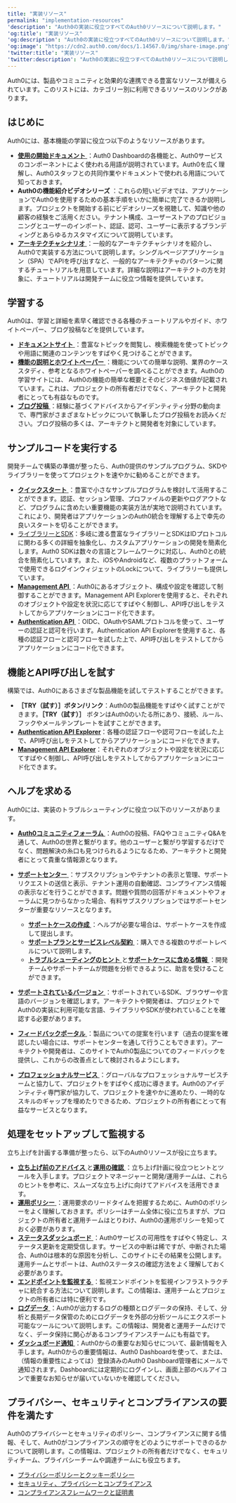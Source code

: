 ```yaml
---
title: "実装リソース"
permalink: "implementation-resources"
'description': "Auth0の実装に役立つすべてのAuth0リソースについて説明します。"
'og:title': "実装リソース"
'og:description': "Auth0の実装に役立つすべてのAuth0リソースについて説明します。"
'og:image': "https://cdn2.auth0.com/docs/1.14567.0/img/share-image.png"
'twitter:title': "実装リソース"
'twitter:description': "Auth0の実装に役立つすべてのAuth0リソースについて説明します。"
---
```


Auth0には、製品やコミュニティと効果的な連携できる豊富なリソースが備えられています。このリストには、カテゴリー別に利用できるリソースのリンクがあります。

## はじめに

Auth0には、基本機能の学習に役立つ以下のようなリソースがあります。

* [**使用の開始ドキュメント** ](/docs/ja-jp/get-started)：<Tooltip data-tooltip-id="react-containers-DefinitionTooltip-0" href="/docs/ja-jp/glossary?term=auth0-dashboard" tip="Auth0 Dashboard: サービスを構成するためのAuth0の主製品。" cta="用語集の表示">Auth0 Dashboard</Tooltip>の各機能と、Auth0サービスのコンポーネントによく使われる用語が説明されています。Auth0を広く理解し、Auth0スタッフとの共同作業やドキュメントで使われる用語について知っておきます。
* **Auth0の機能紹介ビデオシリーズ** ：これらの短いビデオでは、アプリケーションでAuth0を使用するための基本手順をいかに簡単に完了できるか説明します。プロジェクトを開始する前にビデオシリーズを視聴して、知識や他の顧客の経験をご活用ください。テナント構成、ユーザーストアのプロビジョニングとユーザーのインポート、認証、認可、ユーザーに表示するブランディングとあらゆるカスタマイズについて説明しています。
* [**アーキテクチャシナリオ** ](/docs/ja-jp/get-started/architecture-scenarios)：一般的なアーキテクチャシナリオを紹介し、Auth0で実装する方法について説明します。シングルページアプリケーション（SPA）でAPIを呼び出すなど、一般的なアーキテクチャのパターンに関するチュートリアルを用意しています。詳細な説明はアーキテクトの方を対象に、チュートリアルは開発チームに役立つ情報を提供しています。

## 学習する

Auth0は、学習と詳細を素早く確認できる各種のチュートリアルやガイド、ホワイトペーパー、ブログ投稿などを提供しています。

* [**ドキュメントサイト** ](https://auth0.com/docs/)：豊富なトピックを閲覧し、検索機能を使ってトピックや用語に関連のコンテンツをすばやく見つけることができます。
* [**機能の説明とホワイトペーパー** ](https://auth0.com/learn/)：機能についての簡単な説明、業界のケーススタディ、参考となるホワイトペーパーを調べることができます。Auth0の学習サイトには、 Auth0の機能の簡単な概要とそのビジネス価値が記載されています。これは、プロジェクトの所有者だけでなく、アーキテクトと開発者にとっても有益なものです。
* [**ブログ投稿** ](https://auth0.com/blog/)：経験に基づくアドバイスからアイデンティティ分野の動向まで、専門家がさまざまなトピックについて執筆したブログ投稿をお読みください。ブログ投稿の多くは、アーキテクトと開発者を対象にしています。

## サンプルコードを実行する

開発チームで構築の準備が整ったら、Auth0提供のサンプルプログラム、SKDやライブラリーを使ってプロジェクトを速やかに勧めることができます。

* [**クイックスタート** ](/docs/ja-jp/quickstarts)：豊富で小さなサンプルプログラムを検討して活用することができます。認証、セッション管理、プロファイルの更新やログアウトなど、プログラムに含めたい重要機能の実装方法が実地で説明されています。これにより、開発者はアプリケーションのAuth0統合を理解する上で幸先の良いスタートを切ることができます。
* [ライブラリーとSDK](/docs/ja-jp/libraries)：多岐に渡る豊富なライブラリーとSDKはIDプロトコルに関わる多くの詳細を抽象化し、カスタムアプリケーションの開発を簡素化します。Auth0 SDKは数々の言語とフレームワークに対応し、Auth0との統合を簡素化しています。また、iOSやAndroidなど、複数のプラットフォームで使用できるログインウィジェットのLockについて、ライブラリーも提供しています。
* [**Management API** ](/docs/ja-jp/api/management/v2)：Auth0にあるオブジェクト、構成や設定を確認して制御することができます。<Tooltip data-tooltip-id="react-containers-DefinitionTooltip-0" href="/docs/ja-jp/glossary?term=management-api" tip="Management API: 顧客が管理タスクを実行できるようにするための製品。" cta="用語集の表示">Management API</Tooltip> Explorerを使用すると、それぞれのオブジェクトや設定を状況に応じてすばやく制御し、API呼び出しをテストしてからアプリケーションにコード化できます。
* [**Authentication API** ](/docs/ja-jp/api/authentication)：OIDC、<Tooltip data-tooltip-id="react-containers-DefinitionTooltip-0" href="/docs/ja-jp/glossary?term=oath2" tip="OAuth 2.0: 認可プロトコルとワークフローを定義する認可フレームワーク。" cta="用語集の表示">OAuth</Tooltip>や<Tooltip data-tooltip-id="react-containers-DefinitionTooltip-1" href="/docs/ja-jp/glossary?term=security-assertion-markup-language" tip="Security Assertion Markup Language（SAML）: パスワードなしに二者間で認証情報を交換できる標準化プロトコル。" cta="用語集の表示">SAML</Tooltip>プロトコルを使って、ユーザーの認証と認可を行います。Authentication API Explorerを使用すると、各種の認証フローと認可フローを試した上で、API呼び出しをテストしてからアプリケーションにコード化できます。

## 機能とAPI呼び出しを試す

構築では、Auth0にあるさまざな製品機能を試してテストすることができます。

* **［TRY（試す）］ボタン/リンク**：Auth0の製品機能をすばやく試すことができます。**［TRY（試す）］** ボタンはAuth0のいたる所にあり、接続、ルール、フックやメールテンプレートを試すことができます。
* [**Authentication API Explorer**](/docs/ja-jp/api/authentication#introduction)：各種の認証フローや認可フローを試した上で、API呼び出しをテストしてからアプリケーションにコード化できます。
* [**Management API Explorer**](/docs/ja-jp/api/management/v2)：それぞれのオブジェクトや設定を状況に応じてすばやく制御し、API呼び出しをテストしてからアプリケーションにコード化できます。

## ヘルプを求める

Auth0には、実装のトラブルシューティングに役立つ以下のリソースがあります。

* [**Auth0コミュニティフォーラム** ](https://community.auth0.com/)：Auth0の投稿、FAQやコミュニティQ&Aを通して、Auth0の世界と繋がります。他のユーザーと繋がり学習するだけでなく、問題解決の糸口も見つけられるようになるため、アーキテクトと開発者にとって貴重な情報源となります。
* [**サポートセンター** ](https://support.auth0.com/)：サブスクリプションやテナントの表示と管理、サポートリクエストの送信と表示、テナント運用の自動確認、コンプライアンス情報の表示などを行うことができます。問題や質問の回答がドキュメントやフォーラムに見つからなかった場合、有料サブスクリプションではサポートセンターが重要なリソースとなります。

  + [**サポートケースの作成** ](/docs/ja-jp/troubleshoot/customer-support/open-and-manage-support-tickets)：ヘルプが必要な場合は、サポートケースを作成して提出します。
  + [**サポートプランとサービスレベル契約** ](/docs/ja-jp/support#defect-responses)：購入できる複数のサポートレベルについて説明します。
  + [**トラブルシューティングのヒント** ](/docs/ja-jp/onboarding/enterprise-support#what-to-check-before-logging-an-issue)と[**サポートケースに含める情報** ](/docs/ja-jp/onboarding/enterprise-support#information-to-provide-when-logging-an-issue)：開発チームやサポートチームが問題を分析できるように、助言を受けることができます。
* [**サポートされているバージョン** ](/docs/ja-jp/troubleshoot/customer-support/product-support-matrix)：サポートされているSDK、ブラウザーや言語のバージョンを確認します。アーキテクトや開発者は、プロジェクトでAuth0の実装に利用可能な言語、ライブラリやSDKが使われていることを確認する必要があります。
* [**フィードバックポータル** ](https://auth0.com/feedback)：製品についての提案を行います（過去の提案を確認したい場合には、サポートセンターを通して行うこともできます）。アーキテクトや開発者は、このサイトでAuth0製品についてのフィードバックを提供し、これからの改善点として検討されるようにします。
* [**プロフェッショナルサービス** ](/docs/ja-jp/get-started/professional-services)：グローバルなプロフェッショナルサービスチームと協力して、プロジェクトをすばやく成功に導きます。Auth0のアイデンティティ専門家が協力して、プロジェクトを速やかに進めたり、一時的なスキルのギャップを埋めたりできるため、プロジェクトの所有者にとって有益なサービスとなります。

## 処理をセットアップして監視する

立ち上げを計画する準備が整ったら、以下のAuth0リソースが役に立ちます。

* [**立ち上げ前のアドバイス** ](/docs/ja-jp/deploy-monitor/pre-deployment-checks)と[**運用の確認** ](/docs/ja-jp/deploy-monitor/pre-deployment-checks/how-to-run-production-checks)：立ち上げ計画に役立つヒントとツールを入手します。プロジェクトマネージャーと開発/運用チームは、これらのヒントを参考に、スムーズな立ち上げに向けてアドバイスを活用できます。
* [**運用ポリシー** ](/docs/ja-jp/troubleshoot/customer-support/operational-policies)：運用要求のリードタイムを把握するために、Auth0のポリシーをよく理解しておきます。ポリシーはチーム全体に役に立ちますが、プロジェクトの所有者と運用チームはとりわけ、Auth0の運用ポリシーを知っておく必要があります。
* [**ステータスダッシュボード** ](https://status.auth0.com/)：Auth0サービスの可用性をすばやく特定し、ステータス更新を定期受信します。サービスの中断は稀ですが、中断された場合、Auth0は根本的な原因を分析し、このサイトにその結果を公開します。運用チームとサポートは、Auth0ステータスの確認方法をよく理解しておく必要があります。
* [**エンドポイントを監視する** ](/docs/ja-jp/deploy-monitor)：監視エンドポイントを監視インフラストラクチャに統合する方法について説明します。この情報は、運用チームとプロジェクトの所有者には特に便利です。
* [**ログデータ** ](/docs/ja-jp/deploy-monitor/logs)：Auth0が出力するログの種類とログデータの保持、そして、分析と長期データ保管のためにログデータを外部の分析ツールにエクスポート可能なツールについて説明します。この情報は、開発者と運用チームだけでなく、データ保持に関心があるコンプライアンスチームにも有益です。
* [**ダッシュボード通知** ](/docs/ja-jp/architecture-scenarios/implementation/b2c/b2c-operations#notifications)：Auth0からの重要なお知らせについて、最新情報を入手します。Auth0からの重要情報は、Auth0 Dashboardを使って、または、（情報の重要性によっては）登録済みのAuth0 Dashboard管理者にメールで通知されます。Dashboardには定期的にログインし、画面上部のベルアイコンで重要なお知らせが届いていないかを確認してください。

## プライバシー、セキュリティとコンプライアンスの要件を満たす

Auth0のプライバシーとセキュリティのポリシー、コンプライアンスに関する情報、そして、Auth0がコンプライアンスの順守をどのようにサポートできのるかについて説明します。この情報は、プロジェクトの所有者だけでなく、セキュリティチーム、プライバシーチームや調達チームにも役立ちます。

* [プライバシーポリシーとクッキーポリシー](https://auth0.com/privacy)
* [セキュリティ、プライバシーとコンプライアンス](https://auth0.com/security/)
* [コンプライアンスフレームワークと証明書](/docs/ja-jp/secure/data-privacy-and-compliance)